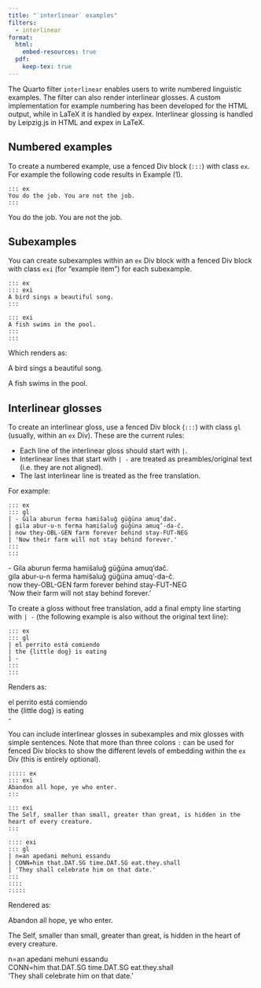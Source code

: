 ```yaml
---
title: "`interlinear` examples"
filters:
  - interlinear
format:
  html:
    embed-resources: true
  pdf:
    keep-tex: true
---
```


The Quarto filter `interlinear` enables users to write numbered linguistic examples. The filter can also render interlinear glosses. A custom implementation for example numbering has been developed for the HTML output, while in LaTeX it is handled by expex. Interlinear glossing is handled by Leipzig.js in HTML and expex in LaTeX.

## Numbered examples

To create a numbered example, use a fenced Div block (`:::`) with class `ex`. For example the following code results in Example (1).

```
::: ex
You do the job. You are not the job.
:::
```

::: ex
You do the job. You are not the job.
:::

## Subexamples

You can create subexamples within an `ex` Div block with a fenced Div block with class `exi` (for "example item") for each subexample.

```
::: ex
::: exi
A bird sings a beautiful song.
:::

::: exi
A fish swims in the pool.
:::
:::
```

Which renders as:


::: ex
::: exi
A bird sings a beautiful song.
:::

::: exi
A fish swims in the pool.
:::
:::

## Interlinear glosses

To create an interlinear gloss, use a fenced Div block (`:::`) with class `gl` (usually, within an `ex` Div). These are the current rules:

-   Each line of the interlinear gloss should start with `|`.
-   Interlinear lines that start with `| -` are treated as preambles/original text (i.e. they are not aligned).
-   The last interlinear line is treated as the free translation.

For example:

```
::: ex
::: gl
| - Gila aburun ferma hamišaluǧ güǧüna amuq’dač.
| gila abur-u-n ferma hamišaluǧ güǧüna amuq’-da-č.
| now they-OBL-GEN farm forever behind stay-FUT-NEG
| 'Now their farm will not stay behind forever.'
:::
:::
```

:::: {#ex-lez .ex}
::: gl
| - Gila aburun ferma hamišaluǧ güǧüna amuq’dač.
| gila abur-u-n ferma hamišaluǧ güǧüna amuq’-da-č.
| now they-OBL-GEN farm forever behind stay-FUT-NEG
| 'Now their farm will not stay behind forever.'
:::
::::

To create a gloss without free translation, add a final empty line starting with `| -` (the following example is also without the original text line):

```
::: ex
::: gl
| el perrito está comiendo
| the {little dog} is eating
| -
:::
:::
```

Renders as:

:::: {#ex-sp .ex}
::: gl
| el perrito está comiendo
| the {little dog} is eating
| -
:::
::::

You can include interlinear glosses in subexamples and mix glosses with simple sentences. Note that more than three colons `:` can be used for fenced Div blocks to show the different levels of embedding within the `ex` Div (this is entirely optional).

```
::::: ex
::: exi
Abandon all hope, ye who enter.
:::

::: exi
The Self, smaller than small, greater than great, is hidden in the heart of every creature.
:::

:::: exi
::: gl
| n=an apedani mehuni essandu
| CONN=him that.DAT.SG time.DAT.SG eat.they.shall
| 'They shall celebrate him on that date.'
:::
::::
:::::
```

Rendered as:

::::: ex
::: exi
Abandon all hope, ye who enter.
:::

::: exi
The Self, smaller than small, greater than great, is hidden in the heart of every creature.
:::

:::: exi
::: gl
| n=an apedani mehuni essandu
| CONN=him that.DAT.SG time.DAT.SG eat.they.shall
| 'They shall celebrate him on that date.'
:::
::::
:::::